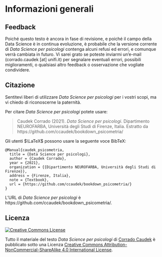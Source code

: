 # Informazioni generali {-}


## Feedback {-}

Poiché questo testo è ancora in fase di revisione, e poiché il campo della Data Science è in continua evoluzione, è probabile che la versione corrente di _Data Science per psicologi_ contenga alcuni refusi ed errori, e comunque verrà cambiata in futuro. Vi sarei grato se poteste inviarmi un'e-mail (corrado.caudek [at] unifi.it) per segnalare eventuali errori, possibili miglioramenti, o qualsiasi altro feedback o osservazione che vogliate condividere.


## Citazione {-}

Sentitevi liberi di utilizzare _Data Science per psicologi_ per i vostri scopi, ma vi chiedo di riconoscerne la paternità. 

Per citare _Data Science per psicologi_ potete usare:

> Caudek Corrado (2021). _Data Science per psicologi_. 
Dipartimento NEUROFARBA, Università degli Studi di Firenze, Italia.
Estratto da https://github.com/ccaudek/bookdown_psicometria/

Gli utenti $\LaTeX$ possono usare la seguente voce BibTeX:

````
@Manual{caudek_psicometria,
  title = {Data Science per psicologi},
  author = {Caudek Corrado},
  year = {2021},
  organization = {{Dipartimento NEUROFARBA, Università degli Studi di Firenze}},
  address = {Firenze, Italia},
  note = {Textbook},
  url = {https://github.com/ccaudek/bookdown_psicometria/}
}
````

L'URL di _Data Science per psicologi_ è https://github.com/ccaudek/bookdown_psicometria/.


## Licenza {-}

<!-- (a) Use online image: -->

<a rel="license" href="https://creativecommons.org/licenses/by-nc-sa/4.0/"><img alt="Creative Commons License" style="border-width:0" src="https://i.creativecommons.org/l/by-nc-sa/4.0/88x31.png" /></a>

<!-- License text:  -->

<span xmlns:dct="http://purl.org/dc/terms/" property="dct:title">Tutto il materiale del testo _Data Science per psicologi_ </span> di <a xmlns:cc="http://creativecommons.org/ns#" href="https://ccaudek.github.io" property="cc:attributionName" rel="cc:attributionURL">Corrado Caudek</a> è pubblicato sotto una Licenza <a rel="license" href="https://creativecommons.org/licenses/by-nc-sa/4.0/">Creative Commons Attribution-NonCommercial-ShareAlike 4.0 International License</a>. 

